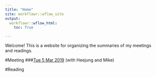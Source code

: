 ```yaml
---
title: "Home"
site: workflowr::wflow_site
output:
  workflowr::wflow_html:
    toc: True

---
```


Welcome! This is a website for organizing the summaries of my meetings and readings.

#Meeting
###[Tue 5 Mar 2019](5_Mar__with_HJ_and_MK_.html) (with Heejung and Mike)

#Reading
